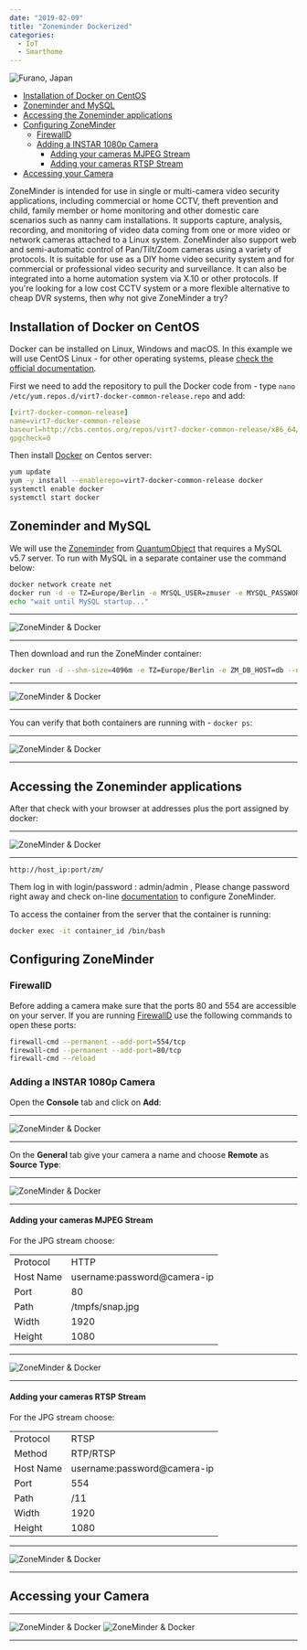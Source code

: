 ```yaml
---
date: "2019-02-09"
title: "Zoneminder Dockerized"
categories:
  - IoT
  - Smarthome
---
```


![Furano, Japan](./photo-kt456d_645dhfh6dgjkhg4_d.jpg)


<!-- TOC -->

- [Installation of Docker on CentOS](#installation-of-docker-on-centos)
- [Zoneminder and MySQL](#zoneminder-and-mysql)
- [Accessing the Zoneminder applications](#accessing-the-zoneminder-applications)
- [Configuring ZoneMinder](#configuring-zoneminder)
  - [FirewallD](#firewalld)
  - [Adding a INSTAR 1080p Camera](#adding-a-instar-1080p-camera)
    - [Adding your cameras MJPEG Stream](#adding-your-cameras-mjpeg-stream)
    - [Adding your cameras RTSP Stream](#adding-your-cameras-rtsp-stream)
- [Accessing your Camera](#accessing-your-camera)

<!-- /TOC -->


ZoneMinder is intended for use in single or multi-camera video security applications, including commercial or home CCTV, theft prevention and child, family member or home monitoring and other domestic care scenarios such as nanny cam installations. It supports capture, analysis, recording, and monitoring of video data coming from one or more video or network cameras attached to a Linux system. ZoneMinder also support web and semi-automatic control of Pan/Tilt/Zoom cameras using a variety of protocols. It is suitable for use as a DIY home video security system and for commercial or professional video security and surveillance. It can also be integrated into a home automation system via X.10 or other protocols. If you're looking for a low cost CCTV system or a more flexible alternative to cheap DVR systems, then why not give ZoneMinder a try?


## Installation of Docker on CentOS

Docker can be installed on Linux, Windows and macOS. In this example we will use CentOS Linux - for other operating systems, please [check the official documentation](https://docs.docker.com/install/).


First we need to add the repository to pull the Docker code from - type `nano /etc/yum.repos.d/virt7-docker-common-release.repo` and add:


```yaml
[virt7-docker-common-release]
name=virt7-docker-common-release
baseurl=http://cbs.centos.org/repos/virt7-docker-common-release/x86_64/os/
gpgcheck=0
```


Then install [Docker](https://www.docker.com/) on Centos server:


```bash
yum update
yum -y install --enablerepo=virt7-docker-common-release docker
systemctl enable docker 
systemctl start docker
```


## Zoneminder and MySQL

We will use the [Zoneminder](https://hub.docker.com/r/quantumobject/docker-zoneminder) from [QuantumObject](https://github.com/QuantumObject) that requires a MySQL v5.7 server. To run with MySQL in a separate container use the command below:


```bash
docker network create net
docker run -d -e TZ=Europe/Berlin -e MYSQL_USER=zmuser -e MYSQL_PASSWORD=zmpass -e MYSQL_DATABASE=zm -e MYSQL_ROOT_PASSWORD=mysqlpsswd -e MYSQL_ROOT_HOST=% --net net --name db mysql/mysql-server:5.7
echo "wait until MySQL startup..."
```


---

![ZoneMinder & Docker](./Zoneminder_01.png)

---


Then download and run the ZoneMinder container:


```bash
docker run -d --shm-size=4096m -e TZ=Europe/Berlin -e ZM_DB_HOST=db --net net --name zm -p 80:80 quantumobject/docker-zoneminder
```


---

![ZoneMinder & Docker](./Zoneminder_02.png)

---


You can verify that both containers are running with - `docker ps`:


---

![ZoneMinder & Docker](./Zoneminder_03.png)

---




## Accessing the Zoneminder applications

After that check with your browser at addresses plus the port assigned by docker:


---

![ZoneMinder & Docker](./Zoneminder_04.png)

---


```
http://host_ip:port/zm/
```


Them log in with login/password : admin/admin , Please change password right away and check on-line [documentation](http://www.zoneminder.com/wiki/index.php/Documentation) to configure ZoneMinder.


To access the container from the server that the container is running:


```bash
docker exec -it container_id /bin/bash
```


## Configuring ZoneMinder

### FirewallD

Before adding a camera make sure that the ports 80 and 554 are accessible on your server. If you are running [FirewallD](https://firewalld.org/documentation/) use the following commands to open these ports:


```bash
firewall-cmd --permanent --add-port=554/tcp
firewall-cmd --permanent --add-port=80/tcp
firewall-cmd --reload
```


### Adding a INSTAR 1080p Camera 

Open the __Console__ tab and click on __Add__:


---

![ZoneMinder & Docker](./Zoneminder_05.png)

---


On the __General__ tab give your camera a name and choose __Remote__ as __Source Type__:


---

![ZoneMinder & Docker](./Zoneminder_06.png)

---


#### Adding your cameras MJPEG Stream

For the JPG stream choose:

|   |   |
|---|---|
| Protocol | HTTP |
| Host Name | username:password@camera-ip |
| Port | 80 |
| Path | /tmpfs/snap.jpg |
| Width | 1920 |
| Height | 1080 |


---

![ZoneMinder & Docker](./Zoneminder_07.png)

---


#### Adding your cameras RTSP Stream

For the JPG stream choose:

|   |   |
|---|---|
| Protocol | RTSP |
| Method | RTP/RTSP |
| Host Name | username:password@camera-ip |
| Port | 554 |
| Path | /11 |
| Width | 1920 |
| Height | 1080 |


---

![ZoneMinder & Docker](./Zoneminder_08.png)

---


## Accessing your Camera


---

![ZoneMinder & Docker](./Zoneminder_09.png)
![ZoneMinder & Docker](./Zoneminder_10.png)

---